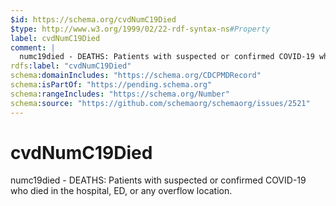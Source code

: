 ```yaml
---
$id: https://schema.org/cvdNumC19Died
$type: http://www.w3.org/1999/02/22-rdf-syntax-ns#Property
label: cvdNumC19Died
comment: |
  numc19died - DEATHS: Patients with suspected or confirmed COVID-19 who died in the hospital, ED, or any overflow location.
rdfs:label: "cvdNumC19Died"
schema:domainIncludes: "https://schema.org/CDCPMDRecord"
schema:isPartOf: "https://pending.schema.org"
schema:rangeIncludes: "https://schema.org/Number"
schema:source: "https://github.com/schemaorg/schemaorg/issues/2521"
---
```


# cvdNumC19Died

numc19died - DEATHS: Patients with suspected or confirmed COVID-19 who died in the hospital, ED, or any overflow location.


